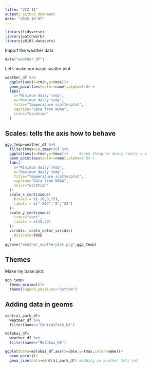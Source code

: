 ```yaml
---
title: "VIZ II"
output: github_document
date: "2025-10-07"
---
```


```r
library(tidyverse)
library(patchwork)
library(p8105.datasets)
```
Import the weather data 

```r
data("weather_df")
```

Let's make our basic scatter plot 

```r
weather_df %>% 
  ggplot(aes(x=tmin,y=tmax))+
  geom_point(aes(color=name),alpha=0.5) +
  labs(
    x="Minimum daily temp",
    y="Maximum daily temp",
    title="Temperature scatterplot",
    caption="Data from NOAA",
    color="Location"
  )
```

## Scales: tells the axis how to behave 

```r
ggp_temp=weather_df %>% 
  filter(tmax>10,tmax<30) %>% 
  ggplot(aes(x=tmin,y=tmax))+     #same thing as doing limits = c
  geom_point(aes(color=name),alpha=0.5) +
  labs(
    x="Minimum daily temp",
    y="Maximum daily temp",
    title="Temperature scatterplot",
    caption="Data from NOAA",
    color="Location"
  )+
  scale_x_continuous(
    breaks = c(-20,0,25),
    labels = c("-20C","0","25")
  )+
  scale_y_continuous(
    trans="sqrt",
    limits = c(10,30)
  )+
  viridis::scale_color_viridis(
    discrete=TRUE
  )
ggsave("weather_scatterplot.png",ggp_temp)
```

## Themes 

Make my base plot. 

```r
ggp_temp+
  theme_minimal()+
  theme(legend.position="bottom")
```

## Adding data in geoms 

```r
central_park_df=
  weather_df %>% 
  filter(name=="CentralPark_NY")

molokai_df=
  weather_df %>% 
  filter(name=="Molokai_HI")

ggplot(data=molokai_df,aes(x=date,y=tmax,color=name))+
  geom_point()+
  geom_line(data=central_park_df) #adding in another data set 
```



